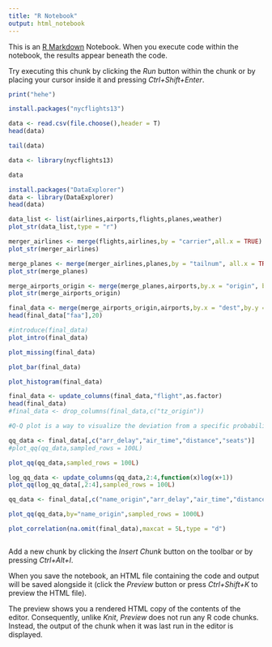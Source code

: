 ```yaml
---
title: "R Notebook"
output: html_notebook
---
```


This is an [R Markdown](http://rmarkdown.rstudio.com) Notebook. When you execute code within the notebook, the results appear beneath the code. 

Try executing this chunk by clicking the *Run* button within the chunk or by placing your cursor inside it and pressing *Ctrl+Shift+Enter*. 


```r
print("hehe")
```
```r
install.packages("nycflights13")
```
```r
data <- read.csv(file.choose(),header = T)
head(data)
```


```r
tail(data)
```
```r
data <- library(nycflights13)
```
```r
data
```
```r
install.packages("DataExplorer")
data <- library(DataExplorer)
head(data)
```
```r
data_list <- list(airlines,airports,flights,planes,weather)
plot_str(data_list,type = "r")
```
```r
merger_airlines <- merge(flights,airlines,by = "carrier",all.x = TRUE)
plot_str(merger_airlines)
```
```r
merge_planes <- merge(merger_airlines,planes,by = "tailnum", all.x = TRUE)
plot_str(merge_planes)
```
```r
merge_airports_origin <- merge(merge_planes,airports,by.x = "origin", by.y = "faa", all.x = TRUE, suffixes = c("_carrier","_origin"))
plot_str(merge_airports_origin)
```
```r
final_data <- merge(merge_airports_origin,airports,by.x = "dest",by.y = "faa", all.x = TRUE, suffixes = c("_origin","_dest"))
head(final_data["faa"],20)
```
```r
#introduce(final_data)
plot_intro(final_data)
```
```r
plot_missing(final_data)
```
```r
plot_bar(final_data)
```



```r
plot_histogram(final_data)
```
```r
final_data <- update_columns(final_data,"flight",as.factor)
head(final_data)
#final_data <- drop_columns(final_data,c("tz_origin"))
```
```r
#Q-Q plot is a way to visualize the deviation from a specific probability distribution.

qq_data <- final_data[,c("arr_delay","air_time","distance","seats")]
#plot_qq(qq_data,sampled_rows = 100L)
```

```r
plot_qq(qq_data,sampled_rows = 100L)
```
```r
log_qq_data <- update_columns(qq_data,2:4,function(x)log(x+1))
plot_qq(log_qq_data[,2:4],sampled_rows = 100L)
```
```r
qq_data <- final_data[,c("name_origin","arr_delay","air_time","distance","seats")]
```
```r
plot_qq(qq_data,by="name_origin",sampled_rows = 1000L)
```
```r
plot_correlation(na.omit(final_data),maxcat = 5L,type = "d")
```
```r

```


Add a new chunk by clicking the *Insert Chunk* button on the toolbar or by pressing *Ctrl+Alt+I*.

When you save the notebook, an HTML file containing the code and output will be saved alongside it (click the *Preview* button or press *Ctrl+Shift+K* to preview the HTML file).

The preview shows you a rendered HTML copy of the contents of the editor. Consequently, unlike *Knit*, *Preview* does not run any R code chunks. Instead, the output of the chunk when it was last run in the editor is displayed.
